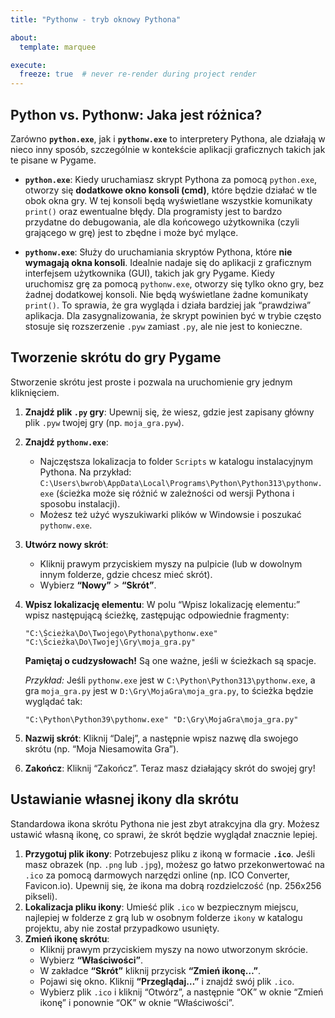 ```yaml
---
title: "Pythonw - tryb oknowy Pythona"

about:
  template: marquee

execute:
  freeze: true  # never re-render during project render
---
```


## Python vs. Pythonw: Jaka jest różnica?

Zarówno **`python.exe`**, jak i **`pythonw.exe`** to interpretery Pythona, ale działają w nieco inny sposób, szczególnie w kontekście aplikacji graficznych takich jak te pisane w Pygame.

* **`python.exe`**: Kiedy uruchamiasz skrypt Pythona za pomocą `python.exe`, otworzy się **dodatkowe okno konsoli (cmd)**, które będzie działać w tle obok okna gry. W tej konsoli będą wyświetlane wszystkie komunikaty `print()` oraz ewentualne błędy. Dla programisty jest to bardzo przydatne do debugowania, ale dla końcowego użytkownika (czyli grającego w grę) jest to zbędne i może być mylące.

* **`pythonw.exe`**: Służy do uruchamiania skryptów Pythona, które **nie wymagają okna konsoli**. Idealnie nadaje się do aplikacji z graficznym interfejsem użytkownika (GUI), takich jak gry Pygame. Kiedy uruchomisz grę za pomocą `pythonw.exe`, otworzy się tylko okno gry, bez żadnej dodatkowej konsoli. Nie będą wyświetlane żadne komunikaty `print()`.
To sprawia, że gra wygląda i działa bardziej jak "prawdziwa" aplikacja.
Dla zasygnalizowania, że skrypt powinien być w trybie często stosuje się rozszerzenie `.pyw` zamiast `.py`, ale nie jest to konieczne.


## Tworzenie skrótu do gry Pygame

Stworzenie skrótu jest proste i pozwala na uruchomienie gry jednym kliknięciem.

1.  **Znajdź plik `.py` gry**: Upewnij się, że wiesz, gdzie jest zapisany główny plik `.pyw` twojej gry (np. `moja_gra.pyw`).
2.  **Znajdź `pythonw.exe`**:
    * Najczęstsza lokalizacja to folder `Scripts` w katalogu instalacyjnym Pythona. Na przykład: `C:\Users\bwrob\AppData\Local\Programs\Python\Python313\pythonw.exe` (ścieżka może się różnić w zależności od wersji Pythona i sposobu instalacji).
    * Możesz też użyć wyszukiwarki plików w Windowsie i poszukać `pythonw.exe`.
3.  **Utwórz nowy skrót**:
    * Kliknij prawym przyciskiem myszy na pulpicie (lub w dowolnym innym folderze, gdzie chcesz mieć skrót).
    * Wybierz **"Nowy"** > **"Skrót"**.
4.  **Wpisz lokalizację elementu**: W polu "Wpisz lokalizację elementu:" wpisz następującą ścieżkę, zastępując odpowiednie fragmenty:

    ```
    "C:\Ścieżka\Do\Twojego\Pythona\pythonw.exe" "C:\Ścieżka\Do\Twojej\Gry\moja_gra.py"
    ```

    **Pamiętaj o cudzysłowach!** Są one ważne, jeśli w ścieżkach są spacje.

    *Przykład:* Jeśli `pythonw.exe` jest w `C:\Python\Python313\pythonw.exe`, a gra `moja_gra.py` jest w `D:\Gry\MojaGra\moja_gra.py`, to ścieżka będzie wyglądać tak:

    ```
    "C:\Python\Python39\pythonw.exe" "D:\Gry\MojaGra\moja_gra.py"
    ```

5.  **Nazwij skrót**: Kliknij "Dalej", a następnie wpisz nazwę dla swojego skrótu (np. "Moja Niesamowita Gra").
6.  **Zakończ**: Kliknij "Zakończ". Teraz masz działający skrót do swojej gry!

## Ustawianie własnej ikony dla skrótu

Standardowa ikona skrótu Pythona nie jest zbyt atrakcyjna dla gry. Możesz ustawić własną ikonę, co sprawi, że skrót będzie wyglądał znacznie lepiej.

1.  **Przygotuj plik ikony**: Potrzebujesz pliku z ikoną w formacie **`.ico`**. Jeśli masz obrazek (np. `.png` lub `.jpg`), możesz go łatwo przekonwertować na `.ico` za pomocą darmowych narzędzi online (np. ICO Converter, Favicon.io). Upewnij się, że ikona ma dobrą rozdzielczość (np. 256x256 pikseli).
2.  **Lokalizacja pliku ikony**: Umieść plik `.ico` w bezpiecznym miejscu, najlepiej w folderze z grą lub w osobnym folderze `ikony` w katalogu projektu, aby nie został przypadkowo usunięty.
3.  **Zmień ikonę skrótu**:
    * Kliknij prawym przyciskiem myszy na nowo utworzonym skrócie.
    * Wybierz **"Właściwości"**.
    * W zakładce **"Skrót"** kliknij przycisk **"Zmień ikonę..."**.
    * Pojawi się okno. Kliknij **"Przeglądaj..."** i znajdź swój plik `.ico`.
    * Wybierz plik `.ico` i kliknij "Otwórz", a następnie "OK" w oknie "Zmień ikonę" i ponownie "OK" w oknie "Właściwości".
